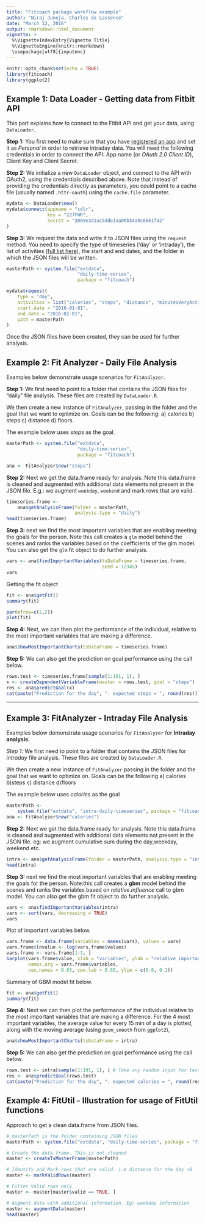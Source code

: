 ```yaml
---
title: "Fitcoach package workflow example"
author: "Niraj Juneja, Charles de Lassence"
date: "March 12, 2016"
output: rmarkdown::html_document
vignette: >
  %\VignetteIndexEntry{Vignette Title}
  %\VignetteEngine{knitr::rmarkdown}
  \usepackage[utf8]{inputenc}
---
```


```r
knitr::opts_chunk$set(echo = TRUE)
library(fitcoach)
library(ggplot2)
```

## Example 1: Data Loader - Getting data from Fitbit API

This part explains how to connect to the Fitbit API and get your data, using `DataLoader`. 


**Step 1:** You first need to make sure that you have [registered an app](https://dev.fitbit.com/) and set it as *Personal* in order to retrieve intraday data. You will need the following credentials in order to connect the API: App name (or *OAuth 2.0 Client ID*), Client Key and Client Secret. 

**Step 2:** We initialize a new `DataLoader` object, and connect to the API with OAuth2, using the credentials described above. Note that instead of providing the credentials directly as parameters, you could point to a cache file (usually named `.httr-oauth`) using the `cache.file` parameter.

```r
mydata <- DataLoader$new()
mydata$connect(appname = "cdlr",
               key = "227FWR",
               secret = "3089e3d1ac5dde1aa00b54a0c8661f42"
)
```

**Step 3:** We request the data and write it to JSON files using the `request` method. You need to specify the type of timeseries ('day' or 'intraday'), the list of activities ([full list here](https://dev.fitbit.com/docs/activity/)), the start and end dates, and the folder in which the JSON files will be written.

```r
masterPath <- system.file("extdata", 
                          "daily-time-series", 
                          package = "fitcoach")

mydata$request(
    type = 'day', 
    activities = list("calories", "steps", "distance", "minutesVeryActive"), 
    start.date = "2016-01-01", 
    end.date = "2016-02-01", 
    path = masterPath
)
```

Once the JSON files have been created, they can be used for further analysis.


## Example 2: Fit Analyzer - Daily File Analysis

Examples below demonstrate usage scenarios for `FitAnalyzer`.

**Step 1:** We first need to point to a folder that contains the JSON files for "daily" file analysis. These files are created by `DataLoader.R`.

We then create a new instance of `FitAnalyzer`, passing in the folder and the goal that we want to optimize on. Goals can be the following: a) calories b) steps c) distance d) floors.

The example below uses *steps* as the goal.

```r
masterPath <- system.file("extdata", 
                          "daily-time-series", 
                          package = "fitcoach")

ana <- FitAnalyzer$new("steps")
```

**Step 2:** Next we get the data.frame ready for analysis. Note this data.frame is cleaned and augmented with additional data elements not present in the JSON file. E.g.: we augment `weekday`, `weekend` and mark rows that are valid.

```r
timeseries.frame <- 
    ana$getAnalysisFrame(folder = masterPath, 
                         analysis.type = "daily")
head(timeseries.frame)
```

**Step 3:** next we find the most important variables that are enabling meeting the goals for the person. Note this call creates a `glm` model behind the scenes and ranks the variables based on the coefficients of the glm model. You can also get the `glm` fit object to do further analysis.

```r
vars <- ana$findImportantVariables(tsDataFrame = timeseries.frame, 
                                   seed = 12345)
vars
```

Getting the fit object

```r
fit <- ana$getFit()
summary(fit)
```


```r
par(mfrow=c(2,2))
plot(fit)
```

**Step 4:** Next, we can then plot the performance of the individual, relative to the most important variables that are making a difference. 

```r
ana$showMostImportantCharts(tsDataFrame = timeseries.frame)
```

**Step 5:** We can also get the prediction on goal performance using the call below.

```r
rows.test <- timeseries.frame[sample(1:191, 1), ]
x <- createDependentVariableFrame(master = rows.test, goal = "steps")
res <- ana$predictGoal(x)
cat(paste("Prediction for the day", ": expected steps = ", round(res)))
```


*** 

## Example 3: FitAnalyzer - Intraday File Analysis

Examples below demonstrate usage scenarios for `FitAnalyzer` for **Intraday analysis**.

*Step 1*: We first need to point to a folder that contains the JSON files for *intraday* file analysis. These files are created by `DataLoader.R`.

We then create a new instance of `FitAnalyzer` passing in the folder and the goal that we want to optimize on. Goals can be the following a) calories b)steps c) distance d)floors 

The example below uses *calories* as the goal

```r
masterPath <-
    system.file("extdata", "intra-daily-timeseries", package = "fitcoach")
ana <- FitAnalyzer$new("calories")
```

**Step 2:** Next we get the data.frame ready for analysis. Note this data.frame is cleaned and augmented with additional data elements not present in the JSON file. eg: we augment cumulative sum during the day,weekday, weekend etc.

```r
intra <- ana$getAnalysisFrame(folder = masterPath, analysis.type = "intra.day")
head(intra)
```

**Step 3:** next we find the most important variables that are enabling meeting the goals for the person. Note:this call creates a **gbm** model behind the scenes and ranks the variables based on *relative.influence* call to gbm model. You can also get the gbm fit object to do further analysis.

```r
vars <- ana$findImportantVariables(intra)
vars <- sort(vars, decreasing = TRUE)
vars
```

Plot of important variables below.

```r
vars.frame <- data.frame(variables = names(vars), values = vars)
vars.frame$lnvalue <- log(vars.frame$values)
vars.frame <- vars.frame[1:7, ]
barplot(vars.frame$value, xlab = "variables", ylab = "relative importance", 
        names.arg = vars.frame$variables,
        cex.names = 0.65, cex.lab = 0.65, ylim = c(0.0, 0.1))
```

Summary of GBM model fit below.

```r
fit <- ana$getFit()
summary(fit)
```

**Step 4:** Next we can then plot the performance of the individual relative to the most important variables that are making a difference. 
For the 4 most important variables, the average value for every 15 min of a day is plotted, along with the moving average (using `geom_smooth` from `ggplot2`), 

```r
ana$showMostImportantCharts(tsDataFrame = intra)
```

**Step 5:** We can also get the prediction on goal performance using the call below.

```r
rows.test <- intra[sample(1:191, 1), ] # Take any random input for test
res <- ana$predictGoal(rows.test)
cat(paste("Prediction for the day", ": expected calories = ", round(res)))
```

## Example 4: FitUtil - Illustration for usage of FitUtil functions

Approach to get a clean data.frame from JSON files.

```r
# masterPath is the folder containing JSON files
masterPath <- system.file("extdata", "daily-time-series", package = "fitcoach")

# Create the data.frame. This is not cleaned
master <- createTsMasterFrame(masterPath)

# Identify and Mark rows that are valid. i.e distance for the day >0
master <- markValidRows(master)

# Filter Valid rows only
master <- master[master$valid == TRUE, ]

# Augment data with additional information. Eg: weekday information
master <- augmentData(master)
head(master)
```

